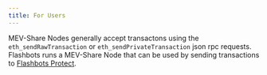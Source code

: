 ```yaml
---
title: For Users
---
```



<WhatIsMevShare />

MEV-Share Nodes generally accept transactons using the `eth_sendRawTransaction` or `eth_sendPrivateTransaction` json rpc requests. Flashbots runs a MEV-Share Node that can be used by sending transactions to [Flashbots Protect](/flashbots-protect/rpc/quick-start).


